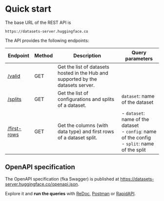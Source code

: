 # Quick start

The base URL of the REST API is

```
https://datasets-server.huggingface.co
```

The API provides the following endpoints:

| Endpoint                    | Method | Description                                                                      | Query parameters                                                                                   |
| --------------------------- | ------ | -------------------------------------------------------------------------------- | -------------------------------------------------------------------------------------------------- |
| [/valid](./valid)           | GET    | Get the list of datasets hosted in the Hub and supported by the datasets server. |                                                                                                    |
| [/splits](./splits)         | GET    | Get the list of configurations and splits of a dataset.                          | `dataset`: name of the dataset                                                                     |
| [/first-rows](./first-rows) | GET    | Get the columns (with data type) and first rows of a dataset split.              | - `dataset`: name of the dataset<br>- `config`: name of the config<br>- `split`: name of the split |

## OpenAPI specification

The OpenAPI specification (fka Swagger) is published at https://datasets-server.huggingface.co/openapi.json.

Explore it and **run the queries** with [ReDoc](https://redocly.github.io/redoc/?url=https://datasets-server.huggingface.co/openapi.json), [Postman](https://www.postman.com/huggingface/workspace/hugging-face-apis/documentation/23242779-d068584e-96d1-4d92-a703-7cb12cbd8053) or [RapidAPI](https://rapidapi.com/hugging-face-hugging-face-default/api/hugging-face-datasets-api/).
